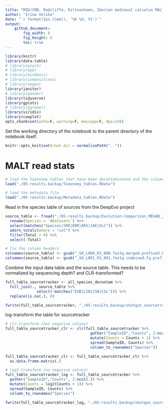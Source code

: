 ```yaml
---
title: "MID/CMB, Radcliffe, Kilteasheen, Iberian medieval calculus MALT beta diversity"
author: "Irina Velsko"
date: "`r format(Sys.time(), '%b %d, %Y')`"
output:
    github_document:
        fig_width: 8
        fig_height: 6
        toc: true
---
```



```r
library(knitr)
library(data.table)
# library(psych)
# library(ape)
# library(mixOmics)
# library(compositions)
# library(vegan)
library(janitor)
# library(pander)
library(tidyverse)
library(gplots)
# library(ggrepel)
library(viridis)
library(cowplot)
opts_chunk$set(echo=F, warning=F, message=F, dpi=150)
```

Set the working directory of the notebook to the parent directory of the 
notebook itself.  

```r
knitr::opts_knit$set(root.dir = normalizePath(".."))
```

# MALT read stats

```r

# load the taxonomy tables that have been decontaminated and the column headers are cleaned up
load("./05-results.backup/Taxonomy_tables.RData")

# load the metadata file
load("./05-results.backup/Metadata_tables.RData")

```

Read in the species table of sources from the DeepEvo project
```r
source_table <- fread("./05-results.backup/Evolution-Comparison_MEGAN_20190410-ex_absolute_species_prokaryotes_summarised_refseq.txt") %>%
  rename(Species = `#Datasets`) %>%
  select(matches("Species|SRR|ERR|ARS|JAE|VLC")) %>%
  adorn_totals(where = "col") %>%
  filter(Total > 0) %>%
  select(-Total)

# fix the column headers
colnames(source_table) <- gsub("_S0_L000_R1_000.fastq.merged.prefixed.hg19unmapped","", colnames(source_table))
colnames(source_table) <- gsub("_S0_L001_R1_001.fastq.combined.fq.prefixed.extractunmapped.bam","", colnames(source_table))

```

Combine the input data table and the source table. This needs to be normalized
by sequencing depth? and CLR-transformed?
```r

full_table_sourcetracker <- all_species_decontam %>%
  full_join(., source_table %>%
              select(-matches("EXB|LIB|CSN|CSL"))) %>%
  replace(is.na(.), 0)

fwrite(full_table_sourcetracker, "./05-results.backup/shotgun_sourcetracker_table.txt", sep = "\t", quote = F)


```

log-transform the table for sourcetracker
```r
# clr-transform (has negative values)
full_table_sourcetracker_clr <- clr(full_table_sourcetracker %>%
                                      gather("SampleID","Counts", 2:ncol(.)) %>%
                                      mutate(Counts = Counts + 1) %>%
                                      spread(SampleID, Counts) %>%
                                      column_to_rownames("Species"))

full_table_sourcetracker_clr <- full_table_sourcetracker_clr %>%
  as.data.frame.matrix(.)

# log2-transform (no negative values)
full_table_sourcetracker_log <- full_table_sourcetracker %>%
  gather("SampleID","Counts", 2:ncol(.)) %>%
  mutate(Counts = log2(Counts + 1)) %>%
  spread(SampleID, Counts) %>%
  column_to_rownames("Species")

fwrite(full_table_sourcetracker_log, "./05-results.backup/shotgun_sourcetracker_table_log.txt", sep = "\t", quote = F)

```






































